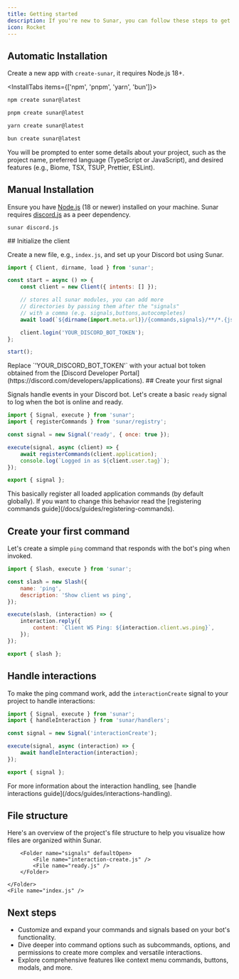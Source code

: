 ```yaml
---
title: Getting started
description: If you're new to Sunar, you can follow these steps to get started building your discord bot!
icon: Rocket
---
```


## Automatic Installation

Create a new app with `create-sunar`, it requires Node.js 18+.

<InstallTabs items={['npm', 'pnpm', 'yarn', 'bun']}>

```bash tab="npm"
npm create sunar@latest
```

```bash tab="pnpm"
pnpm create sunar@latest
```

```bash tab="yarn"
yarn create sunar@latest
```

```bash tab="bun"
bun create sunar@latest
```

</InstallTabs>

You will be prompted to enter some details about your project, such as the project name, preferred language (TypeScript or JavaScript), and desired features (e.g., Biome, TSX, TSUP, Prettier, ESLint).

<Steps>
<Step>


## Manual Installation

Ensure you have [Node.js](https://nodejs.org) (18 or newer) installed on your machine. Sunar requires [discord.js](https://npmjs.com/package/discord.js) as a peer dependency.

```package-install
sunar discord.js
```

</Step>

<Step>
## Initialize the client

Create a new file, e.g., `index.js`, and set up your Discord bot using Sunar.

```js title="src/index.js"
import { Client, dirname, load } from 'sunar';

const start = async () => {
	const client = new Client({ intents: [] });

	// stores all sunar modules, you can add more
	// directories by passing them after the "signals"
	// with a comma (e.g. signals,buttons,autocompletes)
	await load(`${dirname(import.meta.url)}/{commands,signals}/**/*.{js,ts}`);

	client.login('YOUR_DISCORD_BOT_TOKEN');
};

start();
```

<Callout>
	Replace `'YOUR_DISCORD_BOT_TOKEN'` with your actual bot token obtained from
	the [Discord Developer Portal](https://discord.com/developers/applications).
</Callout>

</Step>

<Step>
## Create your first signal

Signals handle events in your Discord bot. Let's create a basic `ready` signal to log when the bot is online and ready.

```js title="src/signals/ready.js"
import { Signal, execute } from 'sunar';
import { registerCommands } from 'sunar/registry';

const signal = new Signal('ready', { once: true });

execute(signal, async (client) => {
	await registerCommands(client.application);
	console.log(`Logged in as ${client.user.tag}`);
});

export { signal };
```

<Callout>
This basically register all loaded application commands (by default globally). If you want to change this behavior read the [registering commands guide](/docs/guides/registering-commands).
</Callout>

</Step>

<Step>

## Create your first command

Let's create a simple `ping` command that responds with the bot's ping when invoked.

```js title="src/commands/ping.js"
import { Slash, execute } from 'sunar';

const slash = new Slash({
	name: 'ping',
	description: 'Show client ws ping',
});

execute(slash, (interaction) => {
	interaction.reply({
		content: `Client WS Ping: ${interaction.client.ws.ping}`,
	});
});

export { slash };
```

</Step>

<Step>

## Handle interactions

To make the ping command work, add the `interactionCreate` signal to your project to handle interactions:

```js title="src/signals/interaction-create.js"
import { Signal, execute } from 'sunar';
import { handleInteraction } from 'sunar/handlers';

const signal = new Signal('interactionCreate');

execute(signal, async (interaction) => {
	await handleInteraction(interaction);
});

export { signal };
```

<Callout>
	For more information about the interaction handling, see [handle interactions guide](/docs/guides/interactions-handling).
</Callout>

</Step>

</Steps>

## File structure

Here's an overview of the project's file structure to help you visualize how files are organized within Sunar.

<Files>
  	<Folder name="src" defaultOpen>
		<Folder name="commands" defaultOpen>
			<File name="ping.js" />
		</Folder>

    	<Folder name="signals" defaultOpen>
    		<File name="interaction-create.js" />
    		<File name="ready.js" />
    	</Folder>

  	</Folder>
	<File name="index.js" />
</Files>

## Next steps

- Customize and expand your commands and signals based on your bot's functionality.
- Dive deeper into command options such as subcommands, options, and permissions to create more complex and versatile interactions.
- Explore comprehensive features like context menu commands, buttons, modals, and more.
